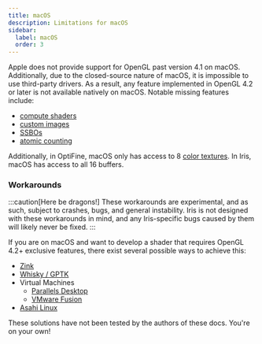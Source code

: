 ```yaml
---
title: macOS
description: Limitations for macOS
sidebar:
  label: macOS
  order: 3
---
```


Apple does not provide support for OpenGL past version 4.1 on macOS. Additionally, due to the closed-source nature of macOS, it is impossible to use third-party drivers. As a result, any feature implemented in OpenGL 4.2 or later is not available natively on macOS. Notable missing features include:

- [compute shaders](/current/reference/programs/overview#compute-shaders)
- [custom images](/current/reference/buffers/custom_images)
- [SSBOs](/current/reference/buffers/ssbo)
- [atomic counting](https://www.khronos.org/opengl/wiki/Atomic_Counter)

Additionally, in OptiFine, macOS only has access to 8 [color textures](/current/reference/buffers/colortex). In Iris, macOS has access to all 16 buffers.

### Workarounds

:::caution[Here be dragons!]
These workarounds are experimental, and as such, subject to crashes, bugs, and general instability. Iris is not designed with these workarounds in mind, and any Iris-specific bugs caused by them will likely never be fixed.
:::

If you are on macOS and want to develop a shader that requires OpenGL 4.2+ exclusive features, there exist several possible ways to achieve this:

- [Zink](https://docs.mesa3d.org/drivers/zink.html#apple-macos-and-moltenvk)
- [Whisky / GPTK](https://getwhisky.app)
- Virtual Machines
    - [Parallels Desktop](https://www.parallels.com/products/desktop/)
    - [VMware Fusion](https://www.vmware.com/products/desktop-hypervisor/workstation-and-fusion)
- [Asahi Linux](https://asahilinux.org)

These solutions have not been tested by the authors of these docs. You're on your own!
